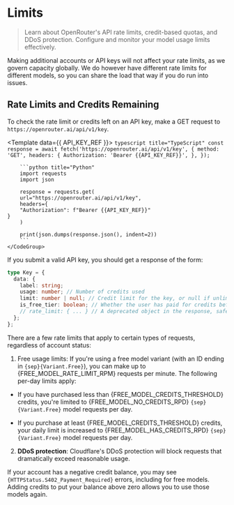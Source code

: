 # Limits

> Learn about OpenRouter's API rate limits, credit-based quotas, and DDoS protection. Configure and monitor your model usage limits effectively.

<Tip>
    Making additional accounts or API keys will not affect your rate limits, as we
    govern capacity globally. We do however have different rate limits for
    different models, so you can share the load that way if you do run into
    issues.
</Tip>

## Rate Limits and Credits Remaining

To check the rate limit or credits left on an API key, make a GET request to `https://openrouter.ai/api/v1/key`.

<Template data={{ API_KEY_REF }}>
    <CodeGroup>
        ```typescript title="TypeScript"
        const response = await fetch('https://openrouter.ai/api/v1/key', {
        method: 'GET',
        headers: {
        Authorization: 'Bearer {{API_KEY_REF}}',
    },
    });
        ```

        ```python title="Python"
        import requests
        import json

        response = requests.get(
        url="https://openrouter.ai/api/v1/key",
        headers={
        "Authorization": f"Bearer {{API_KEY_REF}}"
    }
        )

        print(json.dumps(response.json(), indent=2))
        ```
    </CodeGroup>
</Template>

If you submit a valid API key, you should get a response of the form:

```typescript title="TypeScript"
type Key = {
  data: {
    label: string;
    usage: number; // Number of credits used
    limit: number | null; // Credit limit for the key, or null if unlimited
    is_free_tier: boolean; // Whether the user has paid for credits before
    // rate_limit: { ... } // A deprecated object in the response, safe to ignore
  };
};
```

There are a few rate limits that apply to certain types of requests, regardless of account status:

1. Free usage limits: If you're using a free model variant (with an ID ending in <code>{sep}{Variant.Free}</code>), you can make up to {FREE_MODEL_RATE_LIMIT_RPM} requests per minute. The following per-day limits apply:

* If you have purchased less than {FREE_MODEL_CREDITS_THRESHOLD} credits, you're limited to {FREE_MODEL_NO_CREDITS_RPD} <code>{sep}{Variant.Free}</code> model requests per day.

* If you purchase at least {FREE_MODEL_CREDITS_THRESHOLD} credits, your daily limit is increased to {FREE_MODEL_HAS_CREDITS_RPD} <code>{sep}{Variant.Free}</code> model requests per day.

2. **DDoS protection**: Cloudflare's DDoS protection will block requests that dramatically exceed reasonable usage.

If your account has a negative credit balance, you may see <code>{HTTPStatus.S402_Payment_Required}</code> errors, including for free models. Adding credits to put your balance above zero allows you to use those models again.